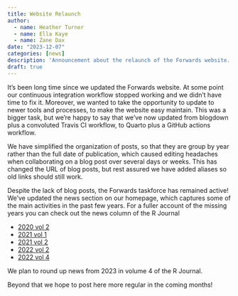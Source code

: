 ```yaml
---
title: Website Relaunch
author:
  - name: Heather Turner
  - name: Ella Kaye
  - name: Zane Dax
date: "2023-12-07"
categories: [news]
description: 'Announcement about the relaunch of the Forwards website.'
draft: true
---
```


It's been long time since we updated the Forwards website. At some point our 
continuous integration workflow stopped working and we didn't have time to fix 
it. Moreover, we wanted to take the opportunity to update to newer tools and 
processes, to make the website easy maintain. This was a bigger task, but 
we're happy to say that we've now updated from blogdown plus a convoluted 
Travis CI workflow, to Quarto plus a GitHub actions workflow. 

We have simplified the organization of posts, so that they are group by year 
rather than the full date of publication, which caused editing headaches when 
collaborating on a blog post over several days or weeks. This has changed the 
URL of blog posts, but rest assured we have added aliases so old links 
should still work.

Despite the lack of blog posts, the Forwards taskforce has remained active! 
We've updated the news section on our homepage, which captures some of the 
main activities in the past few years. For a fuller account of the missing 
years you can check out the news column of the R Journal

- [2020 vol 2](https://journal.r-project.org/news/RJ-2020-2-forwards-news/)
- [2021 vol 1](https://journal.r-project.org/news/RJ-2021-1-forwardsnews/)
- [2021 vol 2](https://journal.r-project.org/news/RJ-2021-2-forwards-news/)
- [2022 vol 2](https://journal.r-project.org/news/RJ-2022-2-forwards/)
- [2022 vol 4](https://journal.r-project.org/news/RJ-2022-4-forwards/)

We plan to round up news from 2023 in volume 4 of the R Journal.

Beyond that we hope to post here more regular in the coming months!

